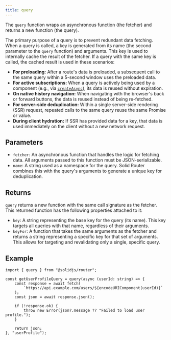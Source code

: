 ```yaml
---
title: query
---
```


The `query` function wraps an asynchronous function (the fetcher) and returns a new function (the query).

The primary purpose of a query is to prevent redundant data fetching.
When a query is called, a key is generated from its name (the second parameter to the `query` function) and arguments.
This key is used to internally cache the result of the fetcher.
If a query with the same key is called, the cached result is used in these scenarios:

- **For preloading:**
  After a route's data is preloaded, a subsequent call to the same query within a 5-second window uses the preloaded data.
- **For active subscriptions:**
  When a query is actively being used by a component (e.g., via [`createAsync`](/solid-router/reference/data-apis/create-async)), its data is reused without expiration.
- **On native history navigation:**
  When navigating with the browser's back or forward buttons, the data is reused instead of being re-fetched.
- **For server-side deduplication:**
  Within a single server-side rendering (SSR) request, repeated calls to the same query reuse the same Promise or value.
- **During client hydration:**
  If SSR has provided data for a key, that data is used immediately on the client without a new network request.

## Parameters

- `fetcher`:
  An asynchronous function that handles the logic for fetching data.
  All arguments passed to this function must be JSON-serializable.
- `name`:
  A string used as a namespace for the query.
  Solid Router combines this with the query's arguments to generate a unique key for deduplication.

## Returns

`query` returns a new function with the same call signature as the fetcher.
This returned function has the following properties attached to it:

- `key`:
  A string representing the base key for the query (its name).
  This key targets all queries with that name, regardless of their arguments.
- `keyFor`:
  A function that takes the same arguments as the fetcher and returns a string representing a specific key for that set of arguments.
  This allows for targeting and revalidating only a single, specific query.

## Example

```tsx
import { query } from "@solidjs/router";

const getUserProfileQuery = query(async (userId: string) => {
	const response = await fetch(
		`https://api.example.com/users/${encodeURIComponent(userId)}`
	);
	const json = await response.json();

	if (!response.ok) {
		throw new Error(json?.message ?? "Failed to load user profile.");
	}

	return json;
}, "userProfile");
```
